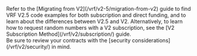 
<Aside type="note" title="You are viewing the VRF v2 guide - Direct funding method.">
  Refer to the [Migrating from V2](/vrf/v2-5/migration-from-v2) guide to find VRF V2.5 code examples for both
  subscription and direct funding, and to learn about the differences between V2.5 and V2. Alternatively, to learn how
  to request random numbers with a V2 subscription, see the [V2 Subscription Method](/vrf/v2/subscription/) guide.
</Aside>

<Aside type="tip" title="Security Considerations">
  Be sure to review your contracts with the [security considerations](/vrf/v2/security/) in mind.
</Aside>
